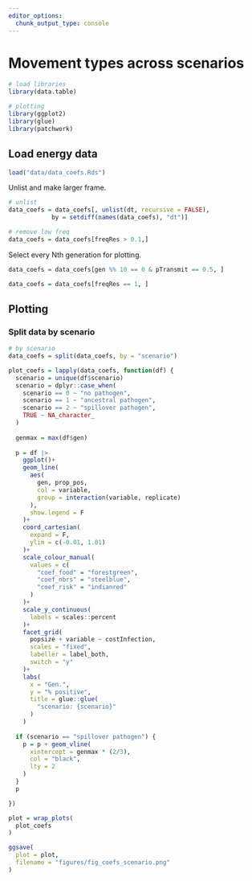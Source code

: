 ```yaml
---
editor_options: 
  chunk_output_type: console
---
```


# Movement types across scenarios

```r
# load libraries
library(data.table)

# plotting
library(ggplot2)
library(glue)
library(patchwork)
```

## Load energy data

```r
load("data/data_coefs.Rds")
```

Unlist and make larger frame.

```r
# unlist
data_coefs = data_coefs[, unlist(dt, recursive = FALSE), 
            by = setdiff(names(data_coefs), "dt")]

# remove low freq
data_coefs = data_coefs[freqRes > 0.1,]
```

Select every Nth generation for plotting.

```r
data_coefs = data_coefs[gen %% 10 == 0 & pTransmit == 0.5, ]
```

```r
data_coefs = data_coefs[freqRes == 1, ]
```


## Plotting

### Split data by scenario

```r
# by scenario
data_coefs = split(data_coefs, by = "scenario")
```

```r
plot_coefs = lapply(data_coefs, function(df) {
  scenario = unique(df$scenario)
  scenario = dplyr::case_when(
    scenario == 0 ~ "no pathogen",
    scenario == 1 ~ "ancestral pathogen",
    scenario == 2 ~ "spillover pathogen",
    TRUE ~ NA_character_
  )
  
  genmax = max(df$gen)
  
  p = df |>
    ggplot()+
    geom_line(
      aes(
        gen, prop_pos,
        col = variable,
        group = interaction(variable, replicate)
      ),
      show.legend = F
    )+
    coord_cartesian(
      expand = F,
      ylim = c(-0.01, 1.01)
    )+
    scale_colour_manual(
      values = c(
        "coef_food" = "forestgreen",
        "coef_nbrs" = "steelblue",
        "coef_risk" = "indianred"
      )
    )+
    scale_y_continuous(
      labels = scales::percent
    )+
    facet_grid(
      popsize + variable ~ costInfection, 
      scales = "fixed",
      labeller = label_both,
      switch = "y"
    )+
    labs(
      x = "Gen.",
      y = "% positive",
      title = glue::glue(
        "scenario: {scenario}"
      )
    )
  
  if (scenario == "spillover pathogen") {
    p = p + geom_vline(
      xintercept = genmax * (2/3),
      col = "black",
      lty = 2
    )
  }
  p

})
```

```r
plot = wrap_plots(
  plot_coefs
)

ggsave(
  plot = plot,
  filename = "figures/fig_coefs_scenario.png"
)
```
